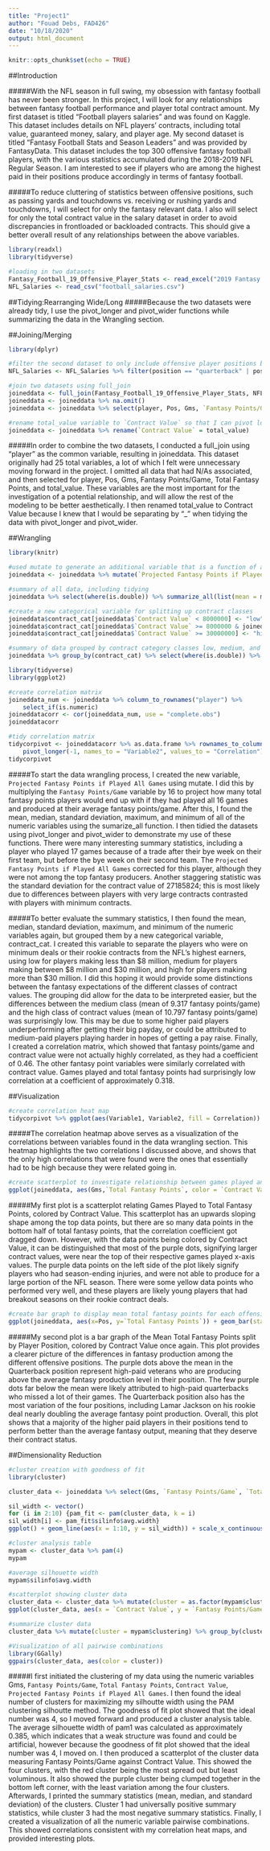 ```yaml
---
title: "Project1"
author: "Fouad Debs, FAD426"
date: "10/18/2020"
output: html_document
---
```


```r
knitr::opts_chunk$set(echo = TRUE)
```

##Introduction

#####With the NFL season in full swing, my obsession with fantasy football has never been stronger. In this project, I will look for any relationships between fantasy football performance and player total contract amount. My first dataset is titled "Football players salaries" and was found on Kaggle. This dataset includes details on NFL players' contracts, including total value, guaranteed money, salary, and player age. My second dataset is titled "Fantasy Football Stats and Season Leaders" and was provided by FantasyData. This dataset includes the top 300 offensive fantasy football players, with the various statistics accumulated during the 2018-2019 NFL Regular Season. I am interested to see if players who are among the highest paid in their positions produce accordingly in terms of fantasy football.

#####To reduce cluttering of statistics between offensive positions, such as passing yards and touchdowns vs. receiving or rushing yards and touchdowns, I will select for only the fantasy relevant data. I also will select for only the total contract value in the salary dataset in order to avoid discrepancies in frontloaded or backloaded contracts. This should give a better overall result of any relationships between the above variables.


```r
library(readxl)
library(tidyverse)

#loading in two datasets
Fantasy_Football_19_Offensive_Player_Stats <- read_excel("2019 Fantasy Football Offensive Player Stats.xlsx", n_max = 300)
NFL_Salaries <- read_csv("football_salaries.csv")
```
##Tidying:Rearranging Wide/Long
#####Because the two datasets were already tidy, I use the pivot_longer and pivot_wider functions while summarizing the data in the Wrangling section.

##Joining/Merging

```r
library(dplyr)

#filter the second dataset to only include offensive player positions because fantasy football statistics are mainly taken from offensive players
NFL_Salaries <- NFL_Salaries %>% filter(position == "quarterback" | position == "running-back" | position == "wide-receiver" | position == "tight-end")

#join two datasets using full_join
joineddata <- full_join(Fantasy_Football_19_Offensive_Player_Stats, NFL_Salaries, by="player")
joineddata <- joineddata %>% na.omit()
joineddata <- joineddata %>% select(player, Pos, Gms, `Fantasy Points/Game`, `Total Fantasy Points`, total_value)

#rename total_value variable to `Contract Value` so that I can pivot longer using "_" later
joineddata <- joineddata %>% rename(`Contract Value` = total_value)
```
#####In order to combine the two datasets, I conducted a full_join using "player" as the common variable, resulting in joineddata. This dataset originally had 25 total variables, a lot of which I felt were unnecessary moving forward in the project. I omitted all data that had N/As associated, and then selected for player, Pos, Gms, Fantasy Points/Game, Total Fantasy Points, and total_value. These variables are the most important for the investigation of a potential relationship, and will allow the rest of the modeling to be better aesthetically. I then renamed total_value to Contract Value because I knew that I would be separating by "_" when tidying the data with pivot_longer and pivot_wider.

##Wrangling
```r
library(knitr)

#used mutate to generate an additional variable that is a function of another variable
joineddata <- joineddata %>% mutate(`Projected Fantasy Points if Played All Games` = 16*`Fantasy Points/Game`)

#summary of all data, including tidying
joineddata %>% select(where(is.double)) %>% summarize_all(list(mean = mean, median = median, sd = sd, max = max, min = min), na.rm = T) %>% pivot_longer(contains("_")) %>% separate(name, sep = "_", into = c("variable", "stat")) %>% pivot_wider(names_from = "variable", values_from = "value") %>% arrange(stat)

```

```r
#create a new categorical variable for splitting up contract classes
joineddata$contract_cat[joineddata$`Contract Value` < 8000000] <- "low"
joineddata$contract_cat[joineddata$`Contract Value` >= 8000000 & joineddata$`Contract Value` < 30000000] <- "medium"
joineddata$contract_cat[joineddata$`Contract Value` >= 30000000] <- "high"

#summary of data grouped by contract category classes low, medium, and high; includes tidying
joineddata %>% group_by(contract_cat) %>% select(where(is.double)) %>% summarize_all(list(mean = mean, median = median, sd = sd, max = max, min = min), na.rm = T) %>% pivot_longer(c(-1), values_to = "values", names_to = "stat") %>% separate(stat, sep = "_", into = c("variable", "stat")) %>% pivot_wider(names_from = "variable", values_from = "values") %>% arrange(match(contract_cat, c("low", "medium", "high")))

```

```r
library(tidyverse)
library(ggplot2)

#create correlation matrix
joineddata_num <- joineddata %>% column_to_rownames("player") %>% 
    select_if(is.numeric)
joineddatacorr <- cor(joineddata_num, use = "complete.obs")
joineddatacorr
```

```r
#tidy correlation matrix
tidycorpivot <- joineddatacorr %>% as.data.frame %>% rownames_to_column("Variable1") %>% 
    pivot_longer(-1, names_to = "Variable2", values_to = "Correlation")
tidycorpivot
```
#####To start the data wrangling process, I created the new variable, `Projected Fantasy Points if Played All Games` using mutate. I did this by multiplying the `Fantasy Points/Game` variable by 16 to project how many total fantasy points players would end up with if they had played all 16 games and produced at their average fantasy points/game. After this, I found the mean, median, standard deviation, maximum, and minimum of all of the numeric variables using the sumarize_all function. I then tidied the datasets using pivot_longer and pivot_wider to demonstrate my use of these functions. There were many interesting summary statistics, including a player who played 17 games because of a trade after their bye week on their first team, but before the bye week on their second team. The `Projected Fantasy Points if Played All Games` corrected for this player, although they were not among the top fantasy producers. Another staggering statistic was the standard deviation for the contract value of 27185824; this is most likely due to differences between players with very large contracts contrasted with players with minimum contracts.

#####To better evaluate the summary statistics, I then found the mean, median, standard deviation, maximum, and minimum of the numeric variables again, but grouped them by a new categorical variable, contract_cat. I created this variable to separate the players who were on minimum deals or their rookie contracts from the NFL's highest earners, using low for players making less than $8 million, medium for players making between $8 million and $30 million, and high for players making more than $30 million. I did this hoping it would provide some distinctions between the fantasy expectations of the different classes of contract values. The grouping did allow for the data to be interpreted easier, but the differences between the medium class (mean of 9.317 fantasy points/game) and the high class of contract values (mean of 10.797 fantasy points/game) was surprisingly low. This may be due to some higher paid players underperforming after getting their big payday, or could be attributed to medium-paid players playing harder in hopes of getting a pay raise. Finally, I created a correlation matrix, which showed that fantasy points/game and contract value were not actually highly correlated, as they had a coefficient of 0.46. The other fantasy point variables were similarly correlated with contract value. Games played and total fantasy points had surprisingly low correlation at a coefficient of approximately 0.318.


##Visualization
```r
#create correlation heat map
tidycorpivot %>% ggplot(aes(Variable1, Variable2, fill = Correlation)) + geom_tile() + scale_fill_gradient2(low = "white", mid = "yellow", high = "purple") + geom_text(aes(label = round(Correlation, 3)), color = "black", size = 2) + theme(axis.text.x = element_text(angle = 30, hjust = 1)) + coord_fixed() 
```

#####The correlation heatmap above serves as a visualization of the correlations between variables found in the data wrangling section. This heatmap highlights the two correlations I discussed above, and shows that the only high correlations that were found were the ones that essentially had to be high because they were related going in.

```r
#create scatterplot to investigate relationship between games played and total fantasy points, relating them to player contract value
ggplot(joineddata, aes(Gms,`Total Fantasy Points`, color = `Contract Value`)) + geom_point(size=2) + scale_color_gradient(low = "yellow", high = "purple") + ggtitle("Games Played vs Total Fantasy Points, Colored by Contract Value") + xlab("Games Played") + ylab("Total Fantasy Points") + theme_dark()
```

#####My first plot is a scatterplot relating Games Played to Total Fantasy Points, colored by Contract Value. This scatterplot has an upwards sloping shape among the top data points, but there are so many data points in the bottom half of total fantasy points, that the correlation coefficient got dragged down. However, with the data points being colored by Contract Value, it can be distinguished that most of the purple dots, signifying larger contract values, were near the top of their respective games played x-axis values. The purple data points on the left side of the plot likely signify players who had season-ending injuries, and were not able to produce for a large portion of the NFL season. There were some yellow data points who performed very well, and these players are likely young players that had breakout seasons on their rookie contract deals.

```r
#create bar graph to display mean total fantasy points for each offensive position, related to contract value
ggplot(joineddata, aes(x=Pos, y=`Total Fantasy Points`)) + geom_bar(stat = "summary", fun=mean) + geom_jitter(aes(color = `Contract Value`), size = 3) + xlab("Player Position") + scale_color_gradient(low = "yellow", high = "purple") + ggtitle("Mean Total Fantasy Points by Player Position, Colored by Contract Value") + theme_test()
```

#####My second plot is a bar graph of the Mean Total Fantasy Points split by Player Position, colored by Contract Value once again. This plot provides a clearer picture of the differences in fantasy production among the different offensive positions. The purple dots above the mean in the Quarterback position represent high-paid veterans who are producing above the average fantasy production level in their position. The few purple dots far below the mean were likely attributed to high-paid quarterbacks who missed a lot of their games. The Quarterback position also has the most variation of the four positions, including Lamar Jackson on his rookie deal nearly doubling the average fantasy point production. Overall, this plot shows that a majority of the higher paid players in their positions tend to perform better than the average fantasy output, meaning that they deserve their contract status. 

##Dimensionality Reduction
```r
#cluster creation with goodness of fit
library(cluster)

cluster_data <- joineddata %>% select(Gms, `Fantasy Points/Game`, `Total Fantasy Points`, `Contract Value`, `Projected Fantasy Points if Played All Games`) %>% scale %>% as.data.frame

sil_width <- vector()
for (i in 2:10) {pam_fit <- pam(cluster_data, k = i) 
sil_width[i] <- pam_fit$silinfo$avg.width}
ggplot() + geom_line(aes(x = 1:10, y = sil_width)) + scale_x_continuous(name = "k", breaks = 1:10)
```

```r
#cluster analysis table
mypam <- cluster_data %>% pam(4)
mypam
```


```r
#average silhouette width
mypam$silinfo$avg.width
```


```r
#scatterplot showing cluster data
cluster_data <- cluster_data %>% mutate(cluster = as.factor(mypam$clustering))
ggplot(cluster_data, aes(x = `Contract Value`, y = `Fantasy Points/Game`, color = cluster)) + geom_point(size=2)
```

```r
#summarize cluster data
cluster_data %>% mutate(cluster = mypam$clustering) %>% group_by(cluster) %>% rename_all(function(x) str_replace(x, "_", "")) %>% summarize_if(is.numeric, .funs = list(mean = mean, median = median, sd = sd), na.rm = T)
```

```r
#Visualization of all pairwise combinations
library(GGally)
ggpairs(cluster_data, aes(color = cluster))
```

#####I first initiated the clustering of my data using the numeric variables Gms, `Fantasy Points/Game`, `Total Fantasy Points`, `Contract Value`, `Projected Fantasy Points if Played All Games`. I then found the ideal number of clusters for maximizing my silhoutte width using the PAM clustering silhoutte method. The goodness of fit plot showed that the ideal number was 4, so I moved forward and produced a cluster analysis table. The average silhouette width of pam1 was calculated as approximately 0.385, which indicates that a weak structure was found and could be artificial, however because the goodness of fit plot showed that the ideal number was 4, I moved on. I then produced a scatterplot of the cluster data measuring Fantasy Points/Game against Contract Value. This showed the four clusters, with the red cluster being the most spread out but least voluminous. It also showed the purple cluster being clumped together in the bottom left corner, with the least variation among the four clusters. Afterwards, I printed the summary statistics (mean, median, and standard deviation) of the clusters. Cluster 1 had universally positive summary statistics, while cluster 3 had the most negative summary statistics. Finally, I created a visualization of all the numeric variable pairwise combinations. This showed correlations consistent with my correlation heat maps, and provided interesting plots.

